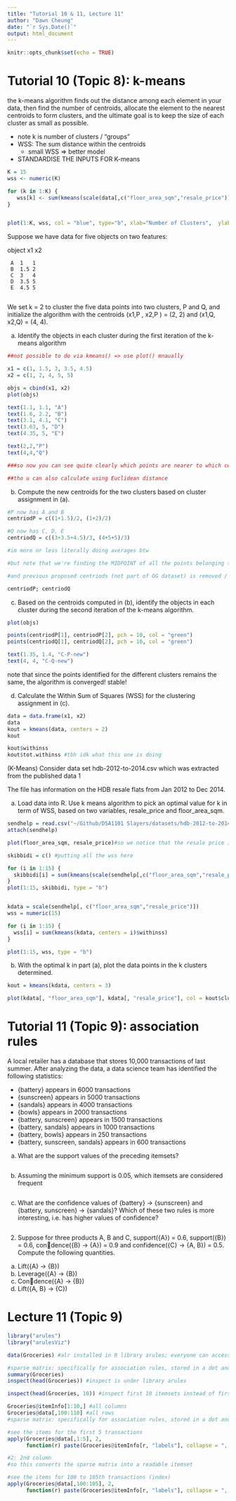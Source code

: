 ```yaml
---
title: "Tutorial 10 & 11, Lecture 11"
author: "Dawn Cheung"
date: "`r Sys.Date()`"
output: html_document
---
```


```r
knitr::opts_chunk$set(echo = TRUE)
```

# Tutorial 10 (Topic 8): k-means

the k-means algorithm finds out the distance among each element in your data, then find the number of centroids, allocate the element to the nearest centroids to form clusters, and the ultimate goal is to keep the size of each cluster as small as possible.

- note k is number of clusters / "groups"
- WSS: The sum distance within the centroids
  - small WSS => better model
- STANDARDISE THE INPUTS FOR K-means

```r
K = 15 
wss <- numeric(K)

for (k in 1:K) { 
   wss[k] <- sum(kmeans(scale(data[,c("floor_area_sqm","resale_price")]), centers=k)$withinss)
}


plot(1:K, wss, col = "blue", type="b", xlab="Number of Clusters",  ylab="Within Sum of Squares")
```

Suppose we have data for five objects on two features:


object  x1  x2

     A  1   1
     B  1.5 2
     C  3   4
     D  3.5 5
     E  4.5 5
     
We set k = 2 to cluster the five data points into two clusters, P and Q, and initialize the algorithm with the centroids (x1,P , x2,P ) = (2, 2) and (x1,Q, x2,Q) = (4, 4).


(a) Identify the objects in each cluster during the first iteration of the k-means algorithm
```r
##not possible to do via kmeans() => use plot() mnaually

x1 = c(1, 1.5, 3, 3.5, 4.5)
x2 = c(1, 2, 4, 5, 5)

objs = cbind(x1, x2)
plot(objs)

text(1.1, 1.1, "A")
text(1.6, 2.2, "B")
text(3.1, 4.1, "C")
text(3.63, 5, "D")
text(4.35, 5, "E")

text(2,2,"P")
text(4,4,"Q")

###so now you can see quite clearly which points are nearer to which centroids

##tho u can also calculate using Euclidean distance

```


(b) Compute the new centroids for the two clusters based on cluster assignment in (a).
```r
#P now has A and B
centriodP = c((1+1.5)/2, (1+2)/2)

#Q now has C, D, E
centriodQ = c((3+3.5+4.5)/3, (4+5+5)/3)

#im more or less literally doing averages btw

#but note that we're finding the MIDPOINT of all the points belonging to the different clusters

#and previous proposed centriods (not part of OG dataset) is removed / not considered

centriodP; centriodQ

```


(c) Based on the centroids computed in (b), identify the objects in each cluster during the second iteration of the k-means algorithm.
```r
plot(objs)

points(centriodP[1], centriodP[2], pch = 10, col = "green")
points(centriodQ[1], centriodQ[2], pch = 10, col = "green")

text(1.35, 1.4, "C-P-new")
text(4, 4, "C-Q-new")
```

note that since the points identified for the different clusters remains the same, the algorithm is converged! stable!


(d) Calculate the Within Sum of Squares (WSS) for the clustering assignment in (c).
```r
data = data.frame(x1, x2)
data
kout = kmeans(data, centers = 2)
kout

kout$withinss
kout$tot.withinss #tbh idk what this one is doing 

```


(K-Means) Consider data set hdb-2012-to-2014.csv which was extracted from the published data 1

The file has information on the HDB resale flats from Jan 2012 to Dec 2014.

(a) Load data into R. Use k means algorithm to pick an optimal value for k in term of WSS, based on two variables, resale_price and floor_area_sqm.
```r
sendhelp = read.csv("~/Github/DSA1101 Slayers/datasets/hdb-2012-to-2014.csv")
attach(sendhelp)

plot(floor_area_sqm, resale_price)#so we notice that the resale price is damnn high compared to the floor_area_sqm => MUST SCALE FEATURES

skibbidi = c() #putting all the wss here

for (i in 1:15) {
  skibbidi[i] = sum(kmeans(scale(sendhelp[,c("floor_area_sqm","resale_price")]), centers=i)$withinss)
}
plot(1:15, skibbidi, type = "b")


kdata = scale(sendhelp[, c("floor_area_sqm","resale_price")])
wss = numeric(15)

for (i in 1:15) {
  wss[i] = sum(kmeans(kdata, centers = i)$withinss)
}

plot(1:15, wss, type = "b")

```

(b) With the optimal k in part (a), plot the data points in the k clusters determined.
```r
kout = kmeans(kdata, centers = 3)

plot(kdata[, "floor_area_sqm"], kdata[, "resale_price"], col = kout$cluster)
```

# Tutorial 11 (Topic 9): association rules

A local retailer has a database that stores 10,000 transactions of last summer. After analyzing the data, a data science team has identified the following statistics:

- {battery} appears in 6000 transactions
- {sunscreen} appears in 5000 transactions
- {sandals} appears in 4000 transactions
- {bowls} appears in 2000 transactions
- {battery, sunscreen} appears in 1500 transactions
- {battery, sandals} appears in 1000 transactions
- {battery, bowls} appears in 250 transactions
- {battery, sunscreen, sandals} appears in 600 transactions

(a) What are the support values of the preceding itemsets?
```r

```

(b) Assuming the minimum support is 0.05, which itemsets are considered frequent
```r

```

(c) What are the confidence values of {battery} → {sunscreen} and {battery, sunscreen} → {sandals}? Which of these two rules is more interesting, i.e. has higher values of confidence?
```r

```

2. Suppose for three products A, B and C, support({A}) = 0.6, support({B}) = 0.6, condence({B} → {A}) = 0.9 and confidence({C} → {A, B}) = 0.5. Compute the following quantities.
(a) Lift({A} → {B})
(b) Leverage({A} → {B})
(c) Condence({A} → {B})
(d) Lift({A, B} → {C})


# Lecture 11 (Topic 9)

```r
library("arules")
library("arulesViz")

data(Groceries) #alr installed in R library arules; everyone can access it

#sparse matrix: specifically for association rules, stored in a dot and slash format
summary(Groceries)
inspect(head(Groceries)) #inspect is under library arules

inspect(head(Groceries, 10)) #inspect first 10 itemsets instead of first 6

Groceries@itemInfo[1:10,] #all columns
Groceries@data[,100:110] #all rows
#sparse matrix: specifically for association rules, stored in a dot and slash format

#see the items for the first 5 transactions
apply(Groceries@data[,1:5], 2,
      function(r) paste(Groceries@itemInfo[r, "labels"], collapse = ", "))

#2: 2nd column
#so this converts the sparse matrix into a readable itemset 

#see the items for 100 to 105th transactions (index)
apply(Groceries@data[,100:105], 2,
      function(r) paste(Groceries@itemInfo[r, "labels"], collapse = ", "))

```


